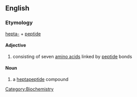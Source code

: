 ==English==

===Etymology===

[[hepta-]] + [[peptide]]

====Adjective====
{{rfc-level|Adjective at L4+ not in L3 POS section}}
{{en-adj|-}}

# consisting of seven [[amino acid]]s linked by [[peptide]] bonds

====Noun====
{{en-noun}}

# a [[#Adjective|heptapeptide]] compound

[[Category:Biochemistry]]